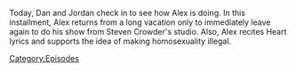 {{DEFAULTSORT:
    #_EPISODE_0815:June 6, 2023
}}{{Episode
    | title           = June 6, 2023
    | caption         = Listen to this episode on [https://knowledgefight.libsyn.com/815-june-6-2023 Libsyn] [https://open.spotify.com/episode/3v5lXTQJmKPhsP0yOA0xAl Spotify]
    | episodeNumber   = 815
    | length          = 02:13:01
    | airDate         = June 9, 2023
    | coverageDate    = June 6, 2023
    | previousEpisode = [[814: June 1, 2023]]
    | nextEpisode     = [[816: Tucker, The Man And His Twitter- Episode 1]]
}}

{{Stub}}

Today, Dan and Jordan check in to see how Alex is doing. In this installment, Alex returns from a long vacation only to immediately leave again to do his show from Steven Crowder's studio. Also, Alex recites Heart lyrics and supports the idea of making homosexuality illegal.

[[Category:Episodes]]
